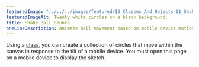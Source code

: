 ---
featuredImage: "../../../images/featured/13_Classes_And_Objects-01_Shake_Ball_Bounce-thumbnail.png"
featuredImageAlt: Twenty white circles on a black background.
title: Shake Ball Bounce
oneLineDescription: Animate ball movement based on mobile device motion.
---

Using a 
<a href="https://p5js.org/reference/p5/class" target="_blank">class</a>, 
you can create a collection of circles that move within the canvas in 
response to the tilt of a mobile device. You must open this page on a mobile 
device to display the sketch.